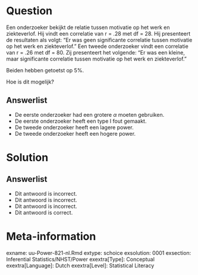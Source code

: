 Question
========
  
Een onderzoeker bekijkt de relatie tussen motivatie op het werk en ziekteverlof. Hij vindt een correlatie van r = .28 met df = 28. Hij presenteert de resultaten als volgt: 
“Er was geen significante correlatie tussen motivatie op het werk en ziekteverlof.” Een tweede onderzoeker vindt een correlatie van r = .26 met df = 80. Zij presenteert het volgende: “Er was een kleine, maar significante correlatie tussen motivatie op het werk en ziekteverlof.”

Beiden hebben getoetst op 5%.

Hoe is dit mogelijk?

  
Answerlist
----------
* De eerste onderzoeker had een grotere $\alpha$ moeten gebruiken.
* De eerste onderzoeker heeft een type I fout gemaakt.
* De tweede onderzoeker heeft een lagere power.
* De tweede onderzoeker heeft een hogere power.

Solution
========

Answerlist
----------
* Dit antwoord is incorrect.
* Dit antwoord is incorrect.
* Dit antwoord is incorrect.
* Dit antwoord is correct.

Meta-information
================
exname: uu-Power-821-nl.Rmd
extype: schoice
exsolution: 0001
exsection: Inferential Statistics/NHST/Power
exextra[Type]: Conceptual
exextra[Language]: Dutch
exextra[Level]: Statistical Literacy 
